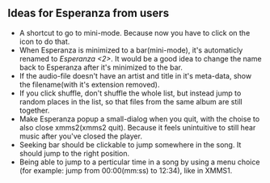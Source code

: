 == Ideas for Esperanza from users ==
* A shortcut to go to mini-mode. Because now you have to click on the icon to do that.
* When Esperanza is minimized to a bar(mini-mode), it's automaticly renamed to ''Esperanza <2>''. It would be a good idea to change the name back to Esperanza  after it's minimized to the bar.
* If the audio-file doesn't have an artist and title in it's meta-data, show the filename(with it's extension removed).
* If you click shuffle, don't shuffle the whole list, but instead jump to random places in the list, so that files from the same album are still together.
* Make Esperanza popup a small-dialog when you quit, with the choise to also close xmms2(xmms2 quit). Because it feels unintuitive to still hear music after you've closed the player.
* Seeking bar should be clickable to jump somewhere in the song. It should jump to the right position.
* Being able to jump to a perticular time in a song by using a menu choice (for example: jump from 00:00(mm:ss) to 12:34), like in XMMS1.